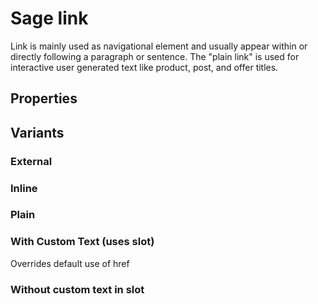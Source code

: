 
# Sage link

<p>
  Link is mainly used as navigational element and usually appear within or directly following a paragraph or sentence. The "plain link" is used for interactive user generated text
  like product, post, and offer titles.
</p>

## Properties

<ArgsTable of="sage-link" />

## Variants

### External

<Story id="components-link--external" />

<Canvas>
  <sage-link href="#some-anchor" external="true"></sage-link>
</Canvas>

### Inline

<Story id="components-link--inline" />

<Canvas>
  <sage-link href="https://www.google.com"></sage-link>
</Canvas>

### Plain

<Story id="components-link--plain" />

<Canvas>
  <sage-link href="#some-anchor" variant="plain"></sage-link>
</Canvas>

### With Custom Text (uses slot)

<Story id="components-link--with-custom-text" />

<Canvas>
  <sage-link href="#some-anchor">Overrides default use of href</sage-link>
</Canvas>

### Without custom text in slot

<Story id="components-link--without-custom-text-in-slot" />

<Canvas>
  <sage-link href="#some-anchor"></sage-link>
</Canvas>
